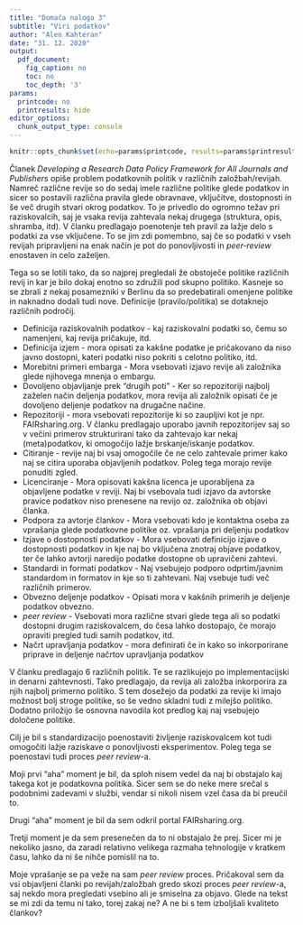 ```yaml
---
title: "Domača naloga 3"
subtitle: "Viri podatkov"
author: "Alen Kahteran"
date: "31. 12. 2020"
output:
  pdf_document:
    fig_caption: no
    toc: no
    toc_depth: '3'
params:
  printcode: no
  printresults: hide
editor_options:
  chunk_output_type: console
---
```


```r
knitr::opts_chunk$set(echo=params$printcode, results=params$printresults, warning=FALSE, message=FALSE)
```


Članek _Developing a Research Data Policy Framework for All Journals and Publishers_ opiše problem podatkovnih politik v različnih založbah/revijah. Namreč različne revije so do sedaj imele različne politike glede podatkov in sicer so postavili različna pravila glede obravnave, vključitve, dostopnosti in še več drugih stvari okrog podatkov. To je privedlo do ogromno težav pri raziskovalcih, saj je vsaka revija zahtevala nekaj drugega (struktura, opis, shramba, itd). V članku predlagajo poenotenje teh pravil za lažje delo s podatki za vse vključene. To se jim zdi pomembno, saj če so podatki v vseh revijah pripravljeni na enak način je pot do ponovljivosti in _peer-review_ enostaven in celo zaželjen.

Tega so se lotili tako, da so najprej pregledali že obstoječe politike različnih revij in kar je bilo dokaj enotno so združili pod skupno politiko. Kasneje so se zbrali z nekaj posamezniki v Berlinu da so predebatirali omenjene politike in naknadno dodali tudi nove. Definicije (pravilo/politika) se dotaknejo različnih področij.

* Definicija raziskovalnih podatkov - kaj raziskovalni podatki so, čemu so namenjeni, kaj revija pričakuje, itd.
* Definicija izjem - mora opisati za kakšne podatke je pričakovano da niso javno dostopni, kateri podatki niso pokriti s celotno politiko, itd.
* Morebitni primeri embarga - Mora vsebovati izjavo revije ali založnika glede njihovega mnenja o embargu.
* Dovoljeno objavljanje prek "drugih poti" - Ker so repozitoriji najbolj zaželen način deljenja podatkov, mora revija ali založnik opisati če je dovoljeno deljenje podatkov na drugačne načine.
* Repozitoriji - mora vsebovati repozitorije ki so zaupljivi kot je npr. FAIRsharing.org. V članku predlagajo uporabo javnih repozitorijev saj so v večini primerov strukturirani tako da zahtevajo kar nekaj (meta)podatkov, ki omogočijo lažje brskanje/iskanje podatkov.
* Citiranje - revije naj bi vsaj omogočile če ne celo zahtevale primer kako naj se citira uporaba objavljenih podatkov. Poleg tega morajo revije ponuditi zgled.
* Licenciranje - Mora opisovati kakšna licenca je uporabljena za objavljene podatke v reviji. Naj bi vsebovala tudi izjavo da avtorske pravice podatkov niso prenesene na revijo oz. založnika ob objavi članka.
* Podpora za avtorje člankov - Mora vsebovati kdo je kontaktna oseba za vprašanja glede podatkovne politike oz. vprašanja pri deljenju podatkov
* Izjave o dostopnosti podatkov - Mora vsebovati definicijo izjave o dostopnosti podatkov in kje naj bo vključena znotraj objave podatkov, ter če lahko avtorji naredijo podatke dostopne ob upravičeni zahtevi.
* Standardi in formati podatkov - Naj vsebujejo podporo odprtim/javnim standardom in formatov in kje so ti zahtevani. Naj vsebuje tudi več različnih primerov.
* Obvezno deljenje podatkov - Opisati mora v kakšnih primerih je deljenje podatkov obvezno.
* _peer review_ - Vsebovati mora različne stvari glede tega ali so podatki dostopni drugim raziskovalcem, do česa lahko dostopajo, če morajo opraviti pregled tudi samih podatkov, itd.
* Načrt upravljanja podatkov - mora definirati če in kako so inkorporirane priprave in deljenje načrtov upravljanja podatkov

V članku predlagajo 6 različnih politik. Te se razlikujejo po implementacijski in denarni zahtevnosti. Tako predlagajo, da revija ali založba inkorporira za njih najbolj primerno politiko. S tem dosežejo da podatki za revije ki imajo možnost bolj stroge politike, so še vedno skladni tudi z milejšo politiko. Dodatno priložijo še osnovna navodila kot predlog kaj naj vsebujejo določene politike.

Cilj je bil s standardizacijo poenostaviti življenje raziskovalcem kot tudi omogočiti lažje raziskave o ponovljivosti eksperimentov. Poleg tega se poenostavi tudi proces _peer review_-a.

Moji prvi "aha" moment je bil, da sploh nisem vedel da naj bi obstajalo kaj takega kot je podatkovna politika. Sicer sem se do neke mere srečal s podobnimi zadevami v službi, vendar si nikoli nisem vzel časa da bi preučil to.

Drugi "aha" moment je bil da sem odkril portal FAIRsharing.org.

Tretji moment je da sem presenečen da to ni obstajalo že prej. Sicer mi je nekoliko jasno, da zaradi relativno velikega razmaha tehnologije v kratkem času, lahko da ni še nihče pomislil na to.

Moje vprašanje se pa veže na sam _peer review_ proces. Pričakoval sem da vsi objavljeni članki po revijah/založbah gredo skozi proces _peer review_-a, saj nekdo mora pregledati vsebino ali je smiselna za objavo. Glede na tekst se mi zdi da temu ni tako, torej zakaj ne? A ne bi s tem izboljšali kvaliteto člankov?
